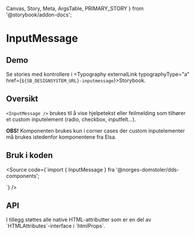   Canvas,
  Story,
  Meta,
  ArgsTable,
  PRIMARY_STORY
} from '@storybook/addon-docs';

<Meta title="Design system/InputMessage/API" component={InputMessage} />

# InputMessage

<ComponentLinkRow
  docsHref="https://design.domstol.no/987b33f71/p/305b33-inputmessage/b/878177"
  githubHref="https://github.com/domstolene/designsystem/tree/master/components/src/components/InputMessage"
  figmaHref="https://www.figma.com/file/ewqSDmkgqDQ5PyOsRp4V5b/?node-id=155%3A38"
/>

## Demo

<Canvas>
  <Story id="design-system-inputmessage--default" />
</Canvas>

Se stories med kontrollere i <Typography externalLink typographyType="a" href={`${SB_DESIGNSYSTEM_URL}-inputmessage`}>Storybook</Typography>.

## Oversikt

`<InputMessage />` brukes til å vise hjelpetekst eller feilmelding som tilhører et custom inputelement (radio, checkbox, inputfelt...).

**OBS!** Komponenten brukes kun i corner cases der custom inputelementer må brukes istedenfor komponentene fra Elsa.

## Bruk i koden

<Source code={`import { InputMessage } fra '@norges-domstoler/dds-components';

<InputMessage messageType="tip" message="hjelpetekst" />
`} />

## API

<ArgsTable story={PRIMARY_STORY} />
I tillegg støttes alle native HTML-attributter som er en del av `HTMLAttributes<HTMLDivElement>`-interface i `htmlProps`.
